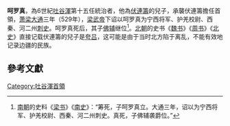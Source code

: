'''呵罗真'''，為6世紀[[吐谷渾|吐谷渾]]第十五任統治者，他為[[伏連籌|伏連籌]]的兒子，承襲伏連籌擔任首領，[[萧梁|萧梁]][[大通_(萧衍)|大通]]三年（529年），[[梁武帝|梁武帝]]下诏以呵罗真为宁西将军、护羌校尉、西秦、河二州[[刺史|刺史]]。呵罗真死后，其子[[佛辅|佛辅]]继位<ref>[[南朝|南朝]]的史料《[[梁书|梁书]]》《[[南史|南史]]》：“筹死，子呵罗真立。大通三年，诏以为宁西将军、护羌校尉、西秦、河二州刺史。真死，子佛辅袭爵位。”</ref>。[[北朝|北朝]]的史书《[[魏书|魏书]]》《[[周书|周书]]》《[[北史|北史]]》直接记载伏連籌的兒子是[[夸吕|夸吕]]，这可能是由于当时北方陷于离乱，不能有效地记录边疆的民族。
{{start box}}
{{s-before|[[伏連籌|伏連籌]]}}
{{s-title|[[吐谷渾|吐谷渾]]首領}}
{{s-after|[[佛辅|佛辅]]}}
{{end box}}

==參考文獻==
<div class="references-small">
<references></references>
</div>

[[Category:吐谷渾首領|Category:吐谷渾首領]]